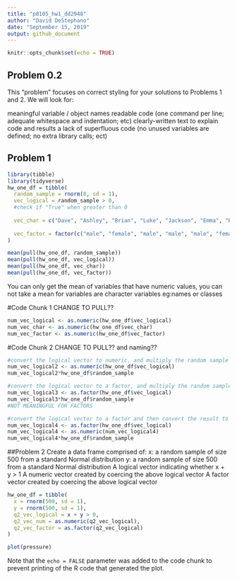 ```yaml
---
title: "p8105_hw1_dd2948"
author: "David DeStephano"
date: "September 15, 2019"
output: github_document
---
```


```r
knitr::opts_chunk$set(echo = TRUE)
```

## Problem 0.2
This “problem” focuses on correct styling for your solutions to Problems 1 and 2. We will look for:

meaningful variable / object names
readable code (one command per line; adequate whitespace and indentation; etc)
clearly-written text to explain code and results
a lack of superfluous code (no unused variables are defined; no extra library calls; ect)

## Problem 1
```r
library(tibble)
library(tidyverse)
hw_one_df = tibble(
  random_sample = rnorm(8, sd = 1), 
  vec_logical = random_sample > 0, 
  #check if "True" when greater than 0
  
  vec_char = c("Dave", "Ashley", "Brian", "Luke", "Jackson", "Emma", "Katherine", "Eight"),
  
  vec_factor = factor(c("male", "female", "male", "male", "male", "female", "female", "number" ))
)

mean(pull(hw_one_df, random_sample))
mean(pull(hw_one_df, vec_logical))
mean(pull(hw_one_df, vec_char))
mean(pull(hw_one_df, vec_factor))
```
You can only get the mean of variables that have numeric values, you can not take a mean for variables are character variables eg:names or classes

#Code Chunk 1 CHANGE TO PULL??
```r
num_vec_logical <- as.numeric(hw_one_df$vec_logical)
num_vec_char <- as.numeric(hw_one_df$vec_char)
num_vec_factor <- as.numeric(hw_one_df$vec_factor)
```

#Code Chunk 2  CHANGE TO PULL?? and naming??
```r
#convert the logical vector to numeric, and multiply the random sample by the result
num_vec_logical2 <- as.numeric(hw_one_df$vec_logical)
num_vec_logical2*hw_one_df$random_sample

#convert the logical vector to a factor, and multiply the random sample by the result
num_vec_logical3 <- as.factor(hw_one_df$vec_logical)
num_vec_logical3*hw_one_df$random_sample
#NOT MEANINGFUL FOR FACTORS

#convert the logical vector to a factor and then convert the result to numeric, and multiply the random sample by the result
num_vec_logical4 <- as.factor(hw_one_df$vec_logical)
num_vec_logical4 <- as.numeric(num_vec_logical4)
num_vec_logical4*hw_one_df$random_sample

```
##Problem 2
Create a data frame comprised of:
x: a random sample of size 500 from a standard Normal distribution
y: a random sample of size 500 from a standard Normal distribution
A logical vector indicating whether x + y > 1
A numeric vector created by coercing the above logical vector
A factor vector created by coercing the above logical vector

```r
hw_one_df = tibble(
  x = rnorm(500, sd = 1),
  y = rnorm(500, sd = 1), 
  q2_vec_logical = x + y > 0,
  q2_vec_num = as.numeric(q2_vec_logical),
  q2_vec_factor = as.factor(q2_vec_logical)
)
```  

  
  






```r
plot(pressure)
```

Note that the `echo = FALSE` parameter was added to the code chunk to prevent printing of the R code that generated the plot.
